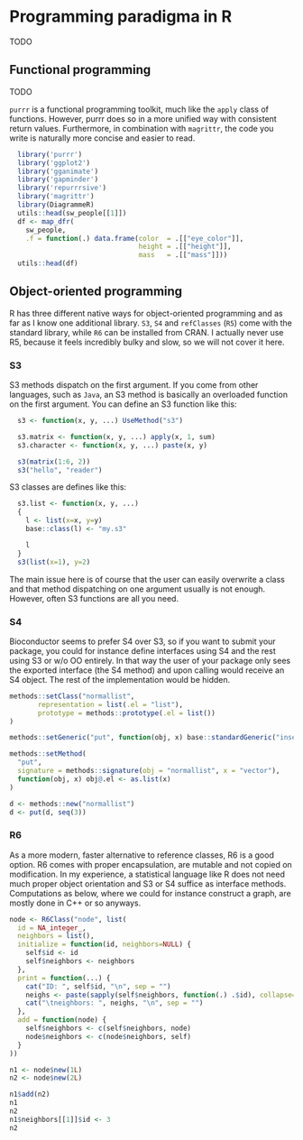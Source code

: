 # Programming paradigma in R

TODO

## Functional programming

TODO

`purrr` is a functional programming toolkit, much like the `apply` class of functions. However, purrr does so in a more unified way with consistent return values. Furthermore, in combination with `magrittr`, the code you write is naturally more concise and easier to read.

```r
  library('purrr')
  library('ggplot2')
  library('gganimate')
  library('gapminder')
  library('repurrrsive')
  library('magrittr')  
  library(DiagrammeR)
  utils::head(sw_people[[1]])
  df <- map_dfr(
    sw_people,
    .f = function(.) data.frame(color  = .[["eye_color"]],
                                height = .[["height"]],
                                mass   = .[["mass"]]))
  utils::head(df)
```

## Object-oriented programming

R has three different native ways for object-oriented programming and as far as I know one additional library. `S3`, `S4` and `refClasses` (`R5`) come with the standard library, while `R6` can be installed from CRAN. I actually never use R5, because it feels incredibly bulky and slow, so we will not cover it here.

### S3

S3 methods dispatch on the first argument. If you come from other languages, such as `Java`, an S3 method is basically an overloaded function on the first argument. You can define an S3 function like this:

```r
  s3 <- function(x, y, ...) UseMethod("s3")

  s3.matrix <- function(x, y, ...) apply(x, 1, sum)
  s3.character <- function(x, y, ...) paste(x, y)

  s3(matrix(1:6, 2))
  s3("hello", "reader")
```

S3 classes are defines like this:

```r
  s3.list <- function(x, y, ...)
  {
    l <- list(x=x, y=y)
    base::class(l) <- "my.s3"

    l
  }
  s3(list(x=1), y=2)
```

The main issue here is of course that the user can easily overwrite a class and that method dispatching on one argument usually is not enough. However, often S3 functions are all you need.

### S4

Bioconductor seems to prefer S4 over S3, so if you want to submit your package, you could for instance define interfaces using S4 and the rest using S3 or w/o OO entirely. In that way the user of your package only sees the exported interface (the S4 method) and upon calling would receive an S4 object. The rest of the implementation would be hidden.

```r
methods::setClass("normallist",
       representation = list(.el = "list"),
       prototype = methods::prototype(.el = list())
)

methods::setGeneric("put", function(obj, x) base::standardGeneric("insert"))

methods::setMethod(
  "put",
  signature = methods::signature(obj = "normallist", x = "vector"),
  function(obj, x) obj@.el <- as.list(x)
)

d <- methods::new("normallist")
d <- put(d, seq(3))
```

### R6

As a more modern, faster alternative to reference classes, R6 is a good option. R6 comes with proper encapsulation, are mutable and not copied on modification. In my experience, a statistical language like R does not need much proper object orientation and S3 or S4 suffice as interface methods. 
Computations as below, where we could for instance construct a graph, are mostly done in C++ or so anyways.

```r
node <- R6Class("node", list(
  id = NA_integer_,
  neighbors = list(),
  initialize = function(id, neighbors=NULL) {
    self$id <- id
    self$neighbors <- neighbors
  },
  print = function(...) {
    cat("ID: ", self$id, "\n", sep = "")
    neighs <- paste(sapply(self$neighbors, function(.) .$id), collapse=", ", sep=", ")
    cat("\tneighbors: ", neighs, "\n", sep = "")
  },
  add = function(node) {
    self$neighbors <- c(self$neighbors, node)
    node$neighbors <- c(node$neighbors, self)
  }
))

n1 <- node$new(1L)
n2 <- node$new(2L)

n1$add(n2)
n1
n2
n1$neighbors[[1]]$id <- 3
n2
```
